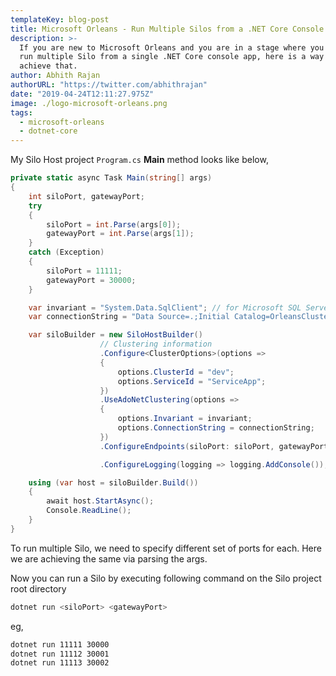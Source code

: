 ```yaml
---
templateKey: blog-post
title: Microsoft Orleans - Run Multiple Silos from a .NET Core Console App
description: >-
  If you are new to Microsoft Orleans and you are in a stage where you want to
  run multiple Silo from a single .NET Core console app, here is a way to
  achieve that.
author: Abhith Rajan
authorURL: "https://twitter.com/abhithrajan"
date: "2019-04-24T12:11:27.975Z"
image: ./logo-microsoft-orleans.png
tags:
  - microsoft-orleans
  - dotnet-core
---
```


My Silo Host project `Program.cs` **Main** method looks like below,

```cs
private static async Task Main(string[] args)
{
    int siloPort, gatewayPort;
    try
    {
        siloPort = int.Parse(args[0]);
        gatewayPort = int.Parse(args[1]);
    }
    catch (Exception)
    {
        siloPort = 11111;
        gatewayPort = 30000;
    }

    var invariant = "System.Data.SqlClient"; // for Microsoft SQL Server
    var connectionString = "Data Source=.;Initial Catalog=OrleansCluster;Integrated Security=True;Pooling=False;Max Pool Size=200;MultipleActiveResultSets=True";

    var siloBuilder = new SiloHostBuilder()
                    // Clustering information
                    .Configure<ClusterOptions>(options =>
                    {
                        options.ClusterId = "dev";
                        options.ServiceId = "ServiceApp";
                    })
                    .UseAdoNetClustering(options =>
                    {
                        options.Invariant = invariant;
                        options.ConnectionString = connectionString;
                    })
                    .ConfigureEndpoints(siloPort: siloPort, gatewayPort: gatewayPort)

                    .ConfigureLogging(logging => logging.AddConsole());

    using (var host = siloBuilder.Build())
    {
        await host.StartAsync();
        Console.ReadLine();
    }
}
```

To run multiple Silo, we need to specify different set of ports for each. Here we are achieving the same via parsing the args.

Now you can run a Silo by executing following command on the Silo project root directory

```bash
dotnet run <siloPort> <gatewayPort>
```

eg,

```bash
dotnet run 11111 30000
dotnet run 11112 30001
dotnet run 11113 30002
```
